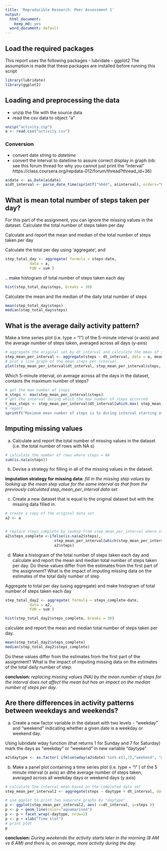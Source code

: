 ```yaml
---
title: 'Reproducible Research: Peer Assessment 1'
output:
  html_document:
    keep_md: yes
  word_document: default
---
```


## Load the required packages
This report uses the following packages
- lubridate
- ggplot2
The assumption is made that these packages are installed before running this script

```r
library(lubridate)
library(ggplot2)
```


## Loading and preprocessing the data
- unzip the file with the source data
- read the csv data to object "a"
```r
unzip("activity.zip")
a <- read.csv("activity.csv")
```

### Conversion
- convert date *string* to *datetime*
- convert the interval to datetime to assure correct display in graph
(nb: see this forum thread for why you cannot just print the "interval"
https://class.coursera.org/repdata-012/forum/thread?thread_id=36)
```r
a$date <- as.Date(a$date)
a$dt_interval <- parse_date_time(sprintf("%04d", a$interval), orders="hm")
```

## What is mean total number of steps taken per day?

For this part of the assignment, you can ignore the missing values in the dataset.
Calculate the total number of steps taken per day

Calculate and report the mean and median of the total number of steps taken per day

Calculate the total per day using 'aggregate', and
```r
step_total_day <- aggregate( formula = steps~date, 
           data = a,
           FUN = sum )
```
.. make histogram of total number of steps taken each day
```r
hist(step_total_day$steps, breaks = 30)

```

Calculate the mean and the median of the daily total number of steps
```r
mean(step_total_day$steps)
median(step_total_day$steps)
```


## What is the average daily activity pattern?
Make a time series plot (i.e. type = "l") of the 5-minute interval (x-axis) and the average number of steps taken, averaged across all days (y-axis)

```r
# aggregate the original set by dt_interval and calculate the mean of steps
step_mean_per_interval <- aggregate(steps ~ dt_interval, data = a, mean)
# plot a line graph of the mean steps per interval
plot(step_mean_per_interval$dt_interval, step_mean_per_interval$steps, type="l")
```

Which 5-minute interval, on average across all the days in the dataset, contains the maximum number of steps?

```r
# get the max number of steps
m_steps <- max(step_mean_per_interval$steps)
# get the interval during which the max number of steps occurred
t_max_steps <- step_mean_per_interval$dt_interval[which.max( step_mean_per_interval[,"steps"])]
# report
sprintf("Maximum mean number of steps is %s during interval starting at %s:%s", round(m_steps), hour(t_max_steps), minute(t_max_steps)) 
```



## Imputing missing values

a) Calculate and report the total number of missing values in the dataset (i.e. the total number of rows with NA s)

```r
# calculate the number of rows where steps = NA
sum(is.na(a$steps))
```

b) Devise a strategy for filling in all of the missing values in the dataset. 

**imputation strategy for missing data:** *fill in the missing step values by looking up the mean step value for the same interval as that from the previously calculated step_mean_per_interval data set*

c) Create a new dataset that is equal to the original dataset but with the missing data filled in.
```r
# create a copy of the original data set
a2 <- a


# replace steps_complete by lookup from step_mean_per_interval where steps = NA
a2$steps_complete <-ifelse(is.na(a2$steps),
                      step_mean_per_interval[which(step_mean_per_interval$dt_interval==a2$dt_interval),"steps"], 
                      a2$steps)

```

d) Make a histogram of the total number of steps taken each day and calculate and report the mean and median total number of steps taken per day. Do these values differ from the estimates from the first part of the assignment? What is the impact of imputing missing data on the estimates of the total daily number of step

Aggregate to total per day (using aggregate) and make histogram of total number of steps taken each day

```r
step_total_day2 <- aggregate( formula = steps_complete~date, 
           data = a2,
           FUN = sum )

hist(step_total_day2$steps_complete, breaks = 30)

```

calculate and report the mean and median total number of steps taken per day.

```r
mean(step_total_day2$steps_complete)
median(step_total_day2$steps_complete)

```
Do these values differ from the estimates from the first part of the assignment? What is the impact of imputing missing data on the estimates of the total daily number of step:

**conclusion:** *replacing missing values (NA) by the mean number of steps for the interval does not affect the mean but has an impact on the median number of steps per day.*




## Are there differences in activity patterns between weekdays and weekends?

a) Create a new factor variable in the dataset with two levels - "weekday" and "weekend" indicating whether a given date is a weekday or weekend day.

Using lubridate wday function (that returns 1 for Sunday and 7 for Saturday) mark the days as "weekday" or "weekend" in new variable "daytype"

```r

a2$daytype <- as.factor( ifelse(wday(a2$date) %in% c(1,7),"weekend", "weekday" ) )


```

b) Make a panel plot containing a time series plot (i.e. type = "l" ) of the 5 minute interval (x axis) an dthe average number of steps taken, averaged across all weekday days or weekend days (y axis)


```r

# calculate the interval mean based on the completed data set
step_mean_per_interval2 <- aggregate(steps ~ daytype + dt_interval, data = a2, mean)

# use ggplot to print two separate graphs by "daytype"
p <- ggplot(step_mean_per_interval2, aes( x=dt_interval, y=steps ))
p <- p + geom_line(color="aquamarine4") 
p <- p + facet_wrap(~daytype, nrow=2)
p <- p + xlab("Time slot") 
# print plot
p

```
**conclusion:**
*During weekends the activity starts later in the morning (8 AM vs 6 AM) and there is, on average, more activity during the day.*